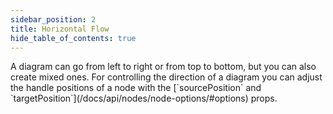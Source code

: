 ```yaml
---
sidebar_position: 2
title: Horizontal Flow
hide_table_of_contents: true
---
```



<ExampleLayout>
A diagram can go from left to right or from top to bottom, but you can also create mixed ones.
For controlling the direction of a diagram you can adjust the handle positions of a node with the [`sourcePosition` and `targetPosition`](/docs/api/nodes/node-options/#options) props.

<CodeViewer codePath="example-flows/Horizontal" />
</ExampleLayout>
